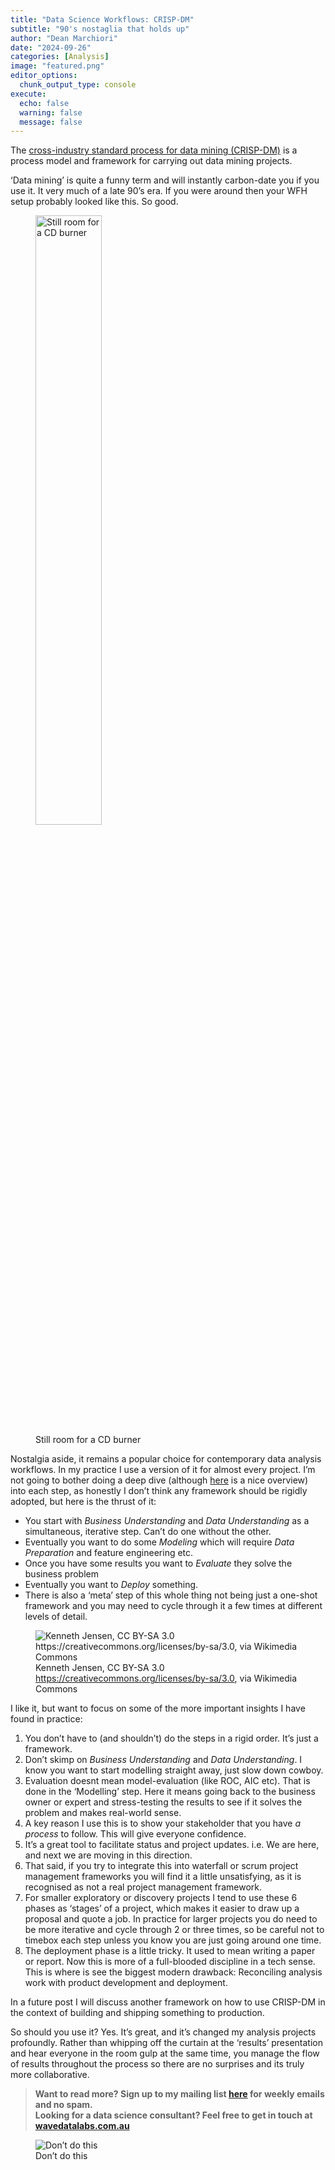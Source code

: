 ```yaml
---
title: "Data Science Workflows: CRISP-DM"  
subtitle: "90's nostaglia that holds up"
author: "Dean Marchiori"
date: "2024-09-26"
categories: [Analysis]
image: "featured.png"
editor_options: 
  chunk_output_type: console
execute: 
  echo: false
  warning: false 
  message: false
---  
```


The [cross-industry standard process for data mining (CRISP-DM)](https://en.wikipedia.org/wiki/Cross-industry_standard_process_for_data_mining) is a process model and
framework for carrying out data mining projects. 

'Data mining' is quite a funny term and will instantly carbon-date you if you use it. It
very much of a late 90's era. If you were around then your WFH setup probably looked
like this. So good. 

![Still room for a CD burner](PC.png){width=50%}

Nostalgia aside, it remains a popular choice for contemporary data analysis workflows. 
In my practice I use a version of it for almost every project. I'm not going to bother
doing a deep dive (although [here](http://www.cs.unibo.it/~danilo.montesi/CBD/Beatriz/10.1.1.198.5133.pdf) is a nice overview) into each step, as honestly I don't think any framework should
be rigidly adopted, but here is the thrust of it: 

- You start with *Business Understanding* and *Data Understanding* as a simultaneous,
iterative step. Can't do one without the other. 
- Eventually you want to do some *Modeling* which will require *Data Preparation*
and feature engineering etc. 
- Once you have some results you want to *Evaluate* they solve the business problem
- Eventually you want to *Deploy* something. 
- There is also a 'meta' step of this whole thing not being just a one-shot framework and
you may need to cycle through it a few times at different levels of detail. 

![Kenneth Jensen, CC BY-SA 3.0 <https://creativecommons.org/licenses/by-sa/3.0>, via Wikimedia Commons](crisp.png)

I like it, but want to focus on some of the more important insights I have found in 
practice: 

1) You don't have to (and shouldn't) do the steps in a rigid order. It's just a framework. 
2) Don't skimp on *Business Understanding* and *Data Understanding*. I know you want to start modelling
straight away, just slow down cowboy.  
2) Evaluation doesnt mean model-evaluation (like ROC, AIC etc). That is done in the 'Modelling' step. Here it means
going back to the business owner or expert and stress-testing the results to see if it solves
the problem and makes real-world sense. 
3) A key reason I use this is to show your stakeholder that you have *a process* to follow. This will give everyone confidence. 
4) It's a great tool to facilitate status and project updates. i.e. We are here, and next we are moving in this direction.  
4) That said, if you try to integrate this into waterfall or scrum project management frameworks you will find it a little 
unsatisfying, as it is recognised as not a real project management framework. 
5) For smaller exploratory or discovery projects I tend to use these 6 phases as 'stages' of a project, which makes it easier to draw up a proposal and quote a job. In practice for larger projects you do need to be more iterative and cycle through 2 or three times, so be careful not to timebox each step unless you know you are just going around one time.    
6) The deployment phase is a little tricky. It used to mean writing a paper or report. Now this is more
of a full-blooded discipline in a tech sense. This is where is see the biggest modern drawback: Reconciling analysis work with product development and deployment.   

In a future post I will discuss another framework on how to use CRISP-DM in the context of building and shipping something to production. 

So should you use it? Yes. It's great, and it's changed my analysis projects profoundly. Rather than whipping off the curtain at the 'results' presentation and hear everyone in the room gulp at the same time, you manage the flow of results throughout the process so there are no surprises and its truly more collaborative.    

>**Want to read more? Sign up to my mailing list [here](https://www.wavedatalabs.com.au/) for weekly emails and no spam.**  
> **Looking for a data science consultant? Feel free to get in touch at [wavedatalabs.com.au](https://www.wavedatalabs.com.au/)**

![Don't do this](featured.png)